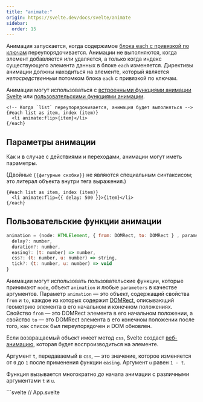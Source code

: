 ```yaml
---
title: "animate:"
origin: https://svelte.dev/docs/svelte/animate
sidebar:
  order: 15
---
```


Анимация запускается, когда содержимое [блока each с привязкой по ключам](/template-syntax/each/#блоки-each-с-привязкой-по-ключам) переупорядочивается. Анимации не выполняются, когда элемент добавляется или удаляется, а только когда индекс существующего элемента данных в блоке `each` изменяется. Директивы анимации должны находиться на элементе, который является _непосредственным_ потомком блока `each` с привязкой по ключам.

Анимации могут использоваться с [встроенными функциями анимации Svelte](https://svelte.dev/docs/svelte/svelte-animate) или [пользовательскими функциями анимации](#пользовательские-функции-анимации).

```svelte
<!-- Когда `list` переупорядочивается, анимация будет выполняться -->
{#each list as item, index (item)}
  <li animate:flip>{item}</li>
{/each}
```

## Параметры анимации

Как и в случае с действиями и переходами, анимации могут иметь параметры.

(Двойные `{{фигурные скобки}}` не являются специальным синтаксисом; это литерал объекта внутри тега выражения.)

```svelte
{#each list as item, index (item)}
  <li animate:flip={{ delay: 500 }}>{item}</li>
{/each}
```

## Пользовательские функции анимации

```js
animation = (node: HTMLElement, { from: DOMRect, to: DOMRect } , params: any) => {
  delay?: number,
  duration?: number,
  easing?: (t: number) => number,
  css?: (t: number, u: number) => string,
  tick?: (t: number, u: number) => void
}
```

Анимации могут использовать пользовательские функции, которые принимают `node`, объект `animation` и любые `parameters` в качестве аргументов. Параметр `animation` — это объект, содержащий свойства `from` и `to`, каждое из которых содержит [DOMRect](https://developer.mozilla.org/en-US/docs/Web/API/DOMRect#Properties), описывающий геометрию элемента в его начальном и конечном положениях. Свойство `from` — это DOMRect элемента в его начальном положении, а свойство `to` — это DOMRect элемента в его конечном положении после того, как список был переупорядочен и DOM обновлен.

Если возвращаемый объект имеет метод `css`, Svelte создаст [веб-анимацию](https://developer.mozilla.org/ru/docs/Web/API/Web_Animations_API), которая будет воспроизводиться на элементе.

Аргумент `t`, передаваемый в `css`, — это значение, которое изменяется от `0` до `1` после применения функции `easing`. Аргумент `u` равен `1 - t`.

Функция вызывается многократно _до_ начала анимации с различными аргументами `t` и `u`.


<Tabs syncKey="lang">
  <TabItem label="JS">
    ```svelte
      // App.svelte
      <script>
        import { cubicOut } from 'svelte/easing';

        /**
         * @param {HTMLElement} node
         * @param {{ from: DOMRect; to: DOMRect }} states
         * @param {any} params
         */
        function whizz(node, { from, to }, params) {
          const dx = from.left - to.left;
          const dy = from.top - to.top;

          const d = Math.sqrt(dx * dx + dy * dy);

          return {
            delay: 0,
            duration: Math.sqrt(d) * 120,
            easing: cubicOut,
            css: (t, u) => `transform: translate(${u * dx}px, ${u * dy}px) rotate(${t * 360}deg);`
          };
        }
      </script>

      {#each list as item, index (item)}
        <div animate:whizz>{item}</div>
      {/each}
    ```
  </TabItem>
  <TabItem label="TS">
    ```svelte
      // App.svelte
      <script lang="ts">
        import { cubicOut } from 'svelte/easing';

        function whizz(node: HTMLElement, { from, to }: { from: DOMRect; to: DOMRect }, params: any) {
          const dx = from.left - to.left;
          const dy = from.top - to.top;

          const d = Math.sqrt(dx * dx + dy * dy);

          return {
            delay: 0,
            duration: Math.sqrt(d) * 120,
            easing: cubicOut,
            css: (t, u) => `transform: translate(${u * dx}px, ${u * dy}px) rotate(${t * 360}deg);`
          };
        }
      </script>

      {#each list as item, index (item)}
        <div animate:whizz>{item}</div>
      {/each}
    ```
  </TabItem>
</Tabs>

Пользовательская функция анимации также может возвращать функцию `tick`, которая вызывается _в процессе_ анимации с теми же аргументами `t` и `u`.

:::note
Если возможно использовать `css` вместо `tick`, делайте это — веб-анимации могут выполняться в отдельном потоке, предотвращая заикания на более медленных устройствах.
:::

<Tabs syncKey="lang">
  <TabItem label="JS">
    ```svelte
      // App.svelte
      <script>
        import { cubicOut } from 'svelte/easing';

        /**
         * @param {HTMLElement} node
         * @param {{ from: DOMRect; to: DOMRect }} states
         * @param {any} params
         */
        function whizz(node, { from, to }, params) {
          const dx = from.left - to.left;
          const dy = from.top - to.top;

          const d = Math.sqrt(dx * dx + dy * dy);

          return {
            delay: 0,
            duration: Math.sqrt(d) * 120,
            easing: cubicOut,
            tick: (t, u) => Object.assign(node.style, { color: t > 0.5 ? 'Pink' : 'Blue' })
          };
        }
      </script>

      {#each list as item, index (item)}
        <div animate:whizz>{item}</div>
      {/each}
    ```
  </TabItem>
  <TabItem label="TS">
    ```svelte
      // App.svelte
      <script lang="ts">
        import { cubicOut } from 'svelte/easing';

        function whizz(node: HTMLElement, { from, to }: { from: DOMRect; to: DOMRect }, params: any) {
          const dx = from.left - to.left;
          const dy = from.top - to.top;

          const d = Math.sqrt(dx * dx + dy * dy);

          return {
            delay: 0,
            duration: Math.sqrt(d) * 120,
            easing: cubicOut,
            tick: (t, u) => Object.assign(node.style, { color: t > 0.5 ? 'Pink' : 'Blue' })
          };
        }
      </script>

      {#each list as item, index (item)}
        <div animate:whizz>{item}</div>
      {/each}
    ```
  </TabItem>
</Tabs>
